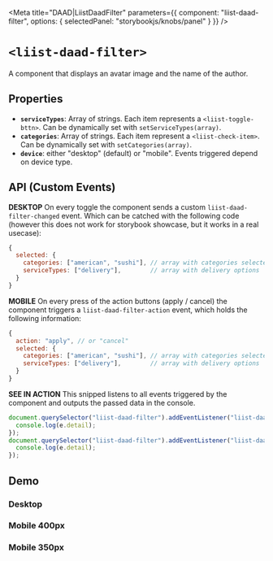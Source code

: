 
<Meta
  title="DAAD|LiistDaadFilter"
  parameters={{
    component: "liist-daad-filter",
    options: { selectedPanel: "storybookjs/knobs/panel" }
  }}
/>

# `<liist-daad-filter>`

A component that displays an avatar image and the name of the author.


## Properties

- **`serviceTypes`**: Array of strings. Each item represents a `<liist-toggle-bttn>`. Can be dynamically set with `setServiceTypes(array)`.
- **`categories`**: Array of strings. Each item represent a `<liist-check-item>`. Can be dynamically set with `setCategories(array)`.
- **`device`**: either "desktop" (default) or "mobile". Events triggered depend on device type.


## API (Custom Events)

**DESKTOP**
On every toggle the component sends a custom `liist-daad-filter-changed` event. Which can be catched with the following code (however this does not work for storybook showcase, but it works in a real usecase):
```javascript
{
  selected: {
    categories: ["american", "sushi"], // array with categories selected
    serviceTypes: ["delivery"],        // array with delivery options
  }
}
```

**MOBILE**
On every press of the action buttons (apply / cancel) the component triggers a `liist-daad-filter-action` event, which holds the following information:
```javascript
{
  action: "apply", // or "cancel"
  selected: {
    categories: ["american", "sushi"], // array with categories selected
    serviceTypes: ["delivery"],        // array with delivery options
  }
}
```

**SEE IN ACTION**
This snipped listens to all events triggered by the component and outputs the passed data in the console.
```javascript
document.querySelector("liist-daad-filter").addEventListener("liist-daad-filter-changed", (e) => {
  console.log(e.detail);
});
document.querySelector("liist-daad-filter").addEventListener("liist-daad-filter-action", (e) => {
  console.log(e.detail);
});
```


## Demo
### Desktop
<Preview>
      <liist-daad-filter
      ></liist-daad-filter>
</Preview>

### Mobile 400px
<Preview>
  <div>
    <liist-daad-filter
      device="mobile"
    ></liist-daad-filter>
  </div>
</Preview>


### Mobile 350px
<Preview>
  <div>
    <liist-daad-filter
      device="mobile"
    ></liist-daad-filter>
  </div>
</Preview>

